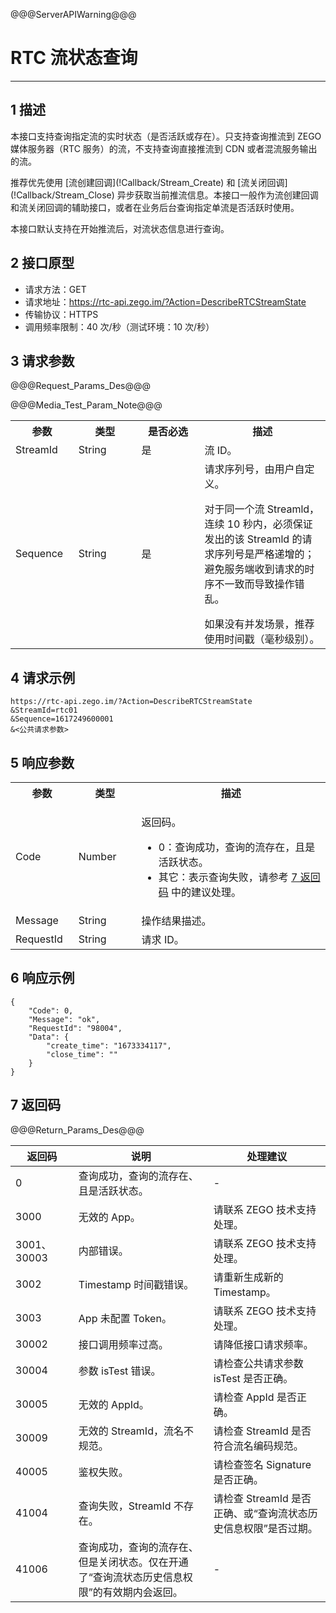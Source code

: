 <style>
table th:nth-of-type(1) {width: 20%;}
table {width: 100%;}
</style>

@@@ServerAPIWarning@@@

# RTC 流状态查询

---

## 1 描述

本接口支持查询指定流的实时状态（是否活跃或存在）。只支持查询推流到 ZEGO 媒体服务器（RTC 服务）的流，不支持查询直接推流到 CDN 或者混流服务输出的流。

推荐优先使用 [流创建回调\](!Callback/Stream_Create) 和 [流关闭回调\](!Callback/Stream_Close) 异步获取当前推流信息。本接口一般作为流创建回调和流关闭回调的辅助接口，或者在业务后台查询指定单流是否活跃时使用。

<div class="mk-hint">

本接口默认支持在开始推流后，对流状态信息进行查询。
</div>

## 2 接口原型

- 请求方法：GET
- 请求地址：https://rtc-api.zego.im/?Action=DescribeRTCStreamState
- 传输协议：HTTPS
- 调用频率限制：40 次/秒（测试环境：10 次/秒）

## 3 请求参数

@@@Request_Params_Des@@@

@@@Media_Test_Param_Note@@@

<table>
  <colgroup>
    <col width="20%">
    <col width="20%">
    <col width="20%">
    <col>
  </colgroup>
<tbody><tr>
<th>参数</th>
<th>类型</th>
<th>是否必选</th>
<th>描述</th>
</tr>
<tr>
<td>StreamId</td>
<td>String</td>
<td>是</td>
<td>流 ID。</td>
</tr>
<tr>
<td>Sequence</td>
<td>String</td>
<td>是</td>
<td>请求序列号，由用户自定义。<div class="mk-warning"><p>对于同一个流 Streamld，连续 10 秒内，必须保证发出的该 Streamld 的请求序列号是严格递增的；避免服务端收到请求的时序不一致而导致操作错乱。</p></div>
如果没有并发场景，推荐使用时间戳（毫秒级别）。</td>
</tr>
</tbody></table>


## 4 请求示例

```
https://rtc-api.zego.im/?Action=DescribeRTCStreamState
&StreamId=rtc01
&Sequence=1617249600001
&<公共请求参数>
```

## 5 响应参数


<table>
  <colgroup>
    <col width="20%">
    <col width="20%">
    <col width="60%">
  </colgroup>
<tbody><tr data-row-level="1">
<th>参数</th>
<th>类型</th>
<th>描述</th>
</tr>
<tr data-row-level="2">
<td>Code</td>
<td>Number</td>
<td><p>返回码。</p><ul><li>0：查询成功，查询的流存在，且是活跃状态。</li><li>其它：表示查询失败，请参考 <a href="!DescribeRTCStreamState#7">7 返回码</a> 中的建议处理。</li></ul></td>
</tr>
<tr data-row-level="3">
<td>Message</td>
<td>String</td>
<td>操作结果描述。</td>
</tr>
<tr data-row-level="4">
<td>RequestId</td>
<td>String</td>
<td>请求 ID。</td>
</tr>
</tbody></table>


## 6 响应示例

```
{
    "Code": 0,
    "Message": "ok",
    "RequestId": "98004",
    "Data": {
        "create_time": "1673334117",
        "close_time": ""
    }
}
```

## 7 返回码

@@@Return_Params_Des@@@

|返回码|说明|处理建议|
|-----|------|-----|
| 0 | 查询成功，查询的流存在、且是活跃状态。 | -|
| 3000 | 无效的 App。 | 请联系 ZEGO 技术支持处理。|
| 3001、30003 | 内部错误。 | 请联系 ZEGO 技术支持处理。|
| 3002 | Timestamp 时间戳错误。 | 请重新生成新的 Timestamp。|
| 3003 | App 未配置 Token。 | 请联系 ZEGO 技术支持处理。|
| 30002 | 接口调用频率过高。| 请降低接口请求频率。|
| 30004 | 参数 isTest 错误。| 请检查公共请求参数 isTest 是否正确。|
| 30005 | 无效的 AppId。 | 请检查 AppId 是否正确。|
| 30009 | 无效的 StreamId，流名不规范。 | 请检查 StreamId 是否符合流名编码规范。|
| 40005 | 鉴权失败。 | 请检查签名 Signature 是否正确。|
| 41004 | 查询失败，StreamId 不存在。 | 请检查 StreamId 是否正确、或“查询流状态历史信息权限”是否过期。|
| 41006 | 查询成功，查询的流存在、但是关闭状态。仅在开通了“查询流状态历史信息权限”的有效期内会返回。 | - |
